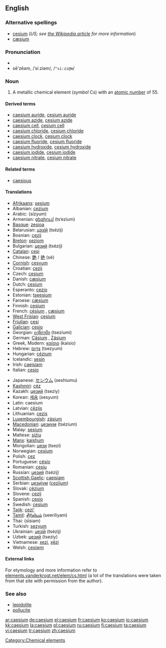 ==English==
{{elements|Cs|xenon|Xe|barium|Ba}}

===Alternative spellings===
* [[cesium]] (''US; see [[w:Caesium|the Wikipedia article]] for more information'')
* [[cæsium]]

===Pronunciation===
* {{audio|En-us-caesium.ogg|audio (US)}}
* sē'zēəm, /ˈsiːziəm/, /<tt>"si:zi@m</tt>/

===Noun===
{{en-noun|-}}
{{wikipedia}}

# A metallic chemical element (''symbol'' Cs) with an [[atomic number]] of 55.

====Derived terms====
* [[caesium auride]], [[cesium auride]]
* [[caesium azide]], [[cesium azide]]
* [[caesium cell]], [[cesium cell]]
* [[caesium chloride]], [[cesium chloride]]
* [[caesium clock]], [[cesium clock]]
* [[caesium fluoride]], [[cesium fluoride]]
* [[caesium hydroxide]], [[cesium hydroxide]]
* [[caesium iodide]], [[cesium iodide]]
* [[caesium nitrate]], [[cesium nitrate]]

====Related terms====
* [[caesious]]

====Translations====
{{trans-top|a metallic chemical element}}
* [[Afrikaans]]: [[sesium]]
* Albanian: [[cezium]]
* Arabic: {{Arab|[[سيزيوم]]}} (sízyum) {{m}}
* Armenian: [[ցեզիում]] (ts‘ezium)
* [[Basque]]: [[zesioa]]
* Belarusian: [[цэзiй]] (tsézij) {{m}}
* Bosnian: [[cezij]]
* [[Breton]]: [[seziom]]
* Bulgarian: [[цезий]] (tsézij) {{m}}
* [[Catalan]]: [[cesi]]
* Chinese: [[銫]] / [[铯]] (sè)
* [[Cornish]]: [[cesyum]]
* Croatian: [[cezij]]
* Czech: [[cesium]]
* Danish: [[cæsium]]
* Dutch: [[cesium]] {{n}}
* Esperanto: [[cezio]]
* Estonian: [[tseesium]]
* Faroese: [[cæsium]]
* Finnish: [[cesium]]
* French: [[césium]] {{m}}, [[cæsium]] {{m}}<!--source: Petit Larousse, 1989-->
* [[West Frisian]]: [[cesium]]
* [[Friulian]]: [[cesi]]
* [[Galician]]: [[cesio]]
* Georgian: [[ცეზიუმი]] (tseziumi)
* German: [[Cäsium]] {{n}}, [[Zäsium]] {{n}}
* Greek, Modern: [[καίσιο]] (kaísio) {{n}}
* Hebrew: [[צזיום]] (tsezyum)
* Hungarian: [[cézium]]
* Icelandic: [[sesín]]
* Irish: [[caeisiam]]
* Italian: [[cesio]] {{m}}
{{trans-mid}}
* Japanese: [[セシウム]] (seshiumu)
* [[Kashmiri]]: [[céz]]
* Kazakh: [[цезий]] (tseziy)
* Korean: [[세슘]] (sesyum)
* Latin: caesium
* Latvian: [[cēzijs]]
* Lithuanian: [[cezis]]
* [[Luxembourgish]]: [[zäsium]]
* [[Macedonian]]: [[цезиум]] (tsézium) {{m}}
* Malay: [[sesium]]
* Maltese: [[siżju]]
* [[Manx]]: [[kaishum]]
* Mongolian: [[цези]] (tsezi)
* Norwegian: [[cesium]]
* Polish: [[cez]] {{m}}
* Portuguese: [[césio]]
* Romanian: [[cesiu]] {{n}}
* Russian: [[цезий]] (tsézij) {{m}}
* [[Scottish Gaelic]]: [[caeisiam]]
* Serbian: [[цезиjум]] ([[cezijum]]) {{m}}
* Slovak: [[cézium]]
* Slovene: [[cezij]]
* Spanish: [[cesio]] {{m}}
* Swedish: [[cesium]]
* [[Tajik]]: [[cezi']]
* [[Tamil]]: [[சீரிலியம்]] (seeriliyam)
* Thai: {{Thai|[[ซีเซียม]]}} (sīsiam)
* Turkish: [[sezyum]]
* Ukrainian: [[цезiй]] (tsézij) {{m}}
* Uzbek: [[цезий]] (tseziy)
* Vietnamese: [[xezi]], [[xêzi]]
* Welsh: [[cesiwm]]
{{trans-bottom}}

====External links====
For etymology and more information refer to [http://elements.vanderkrogt.net/elem/cs.html elements.vanderkrogt.net/elem/cs.html] (a lot of the translations were taken from that site with permission from the author).

===See also===
* [[lepidolite]]
* [[pollucite]]

[[Category:Chemical elements]]

[[ar:caesium]]
[[de:caesium]]
[[el:caesium]]
[[fr:caesium]]
[[ko:caesium]]
[[io:caesium]]
[[kk:caesium]]
[[la:caesium]]
[[pl:caesium]]
[[ru:caesium]]
[[fi:caesium]]
[[ta:caesium]]
[[vi:caesium]]
[[tr:caesium]]
[[zh:caesium]]